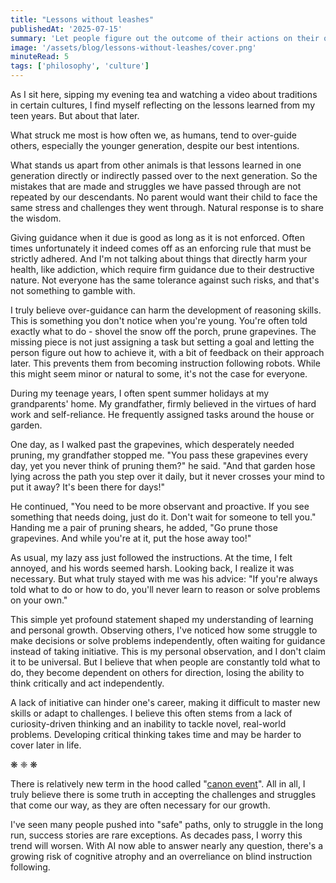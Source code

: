 ```yaml
---
title: "Lessons without leashes"
publishedAt: '2025-07-15'
summary: 'Let people figure out the outcome of their actions on their own.'
image: '/assets/blog/lessons-without-leashes/cover.png'
minuteRead: 5
tags: ['philosophy', 'culture']
---
```


<InfoBox message="TLDR: The importance of letting people figure out the outcomes of their actions on their own." />

As I sit here, sipping my evening tea and watching a video about traditions in certain cultures, 
I find myself reflecting on the lessons learned from my teen years. But about that later.

What struck me most is how often we, as humans, tend to over-guide others, especially the younger generation, despite our best intentions.

What stands us apart from other animals is that lessons learned in one generation directly or indirectly passed over to the next generation. So the mistakes that are made and struggles we have passed through are not repeated by our descendants. No parent would want their child to face the same stress and challenges they went through. Natural response is to share the wisdom.

Giving guidance when it due is good as long as it is not enforced. Often times unfortunately it indeed comes off as an enforcing rule that must be strictly adhered. And I'm not talking about things that directly harm your health, like addiction, which require firm guidance due to their destructive nature. Not everyone has the same tolerance against such risks, and that's not something to gamble with.

I truly believe over-guidance can harm the development of reasoning skills. This is something you don't notice when you're young. You're often told exactly what to do - shovel the snow off the porch, prune grapevines. The missing piece is not just assigning a task but setting a goal and letting the person figure out how to achieve it, with a bit of feedback on their approach later. This prevents them from becoming instruction following robots. While this might seem minor or natural to some, it's not the case for everyone.

During my teenage years, I often spent summer holidays at my grandparents' home. My grandfather, firmly believed in the virtues of hard work and self-reliance. He frequently assigned tasks around the house or garden.

One day, as I walked past the grapevines, which desperately needed pruning, my grandfather stopped me. "You pass these grapevines every day, yet you never think of pruning them?" he said. "And that garden hose lying across the path you step over it daily, but it never crosses your mind to put it away? It's been there for days!" 

He continued, "You need to be more observant and proactive. If you see something that needs doing, just do it. Don't wait for someone to tell you." Handing me a pair of pruning shears, he added, "Go prune those grapevines. And while you're at it, put the hose away too!"

As usual, my lazy ass just followed the instructions. At the time, I felt annoyed, and his words seemed harsh. Looking back, I realize it was necessary. But what truly stayed with me was his advice: "If you're always told what to do or how to do, you'll never learn to reason or solve problems on your own."

This simple yet profound statement shaped my understanding of learning and personal growth. Observing others, I've noticed how some struggle to make decisions or solve problems independently, often waiting for guidance instead of taking initiative. This is my personal observation, and I don't claim it to be universal. But I believe that when people are constantly told what to do, they become dependent on others for direction, losing the ability to think critically and act independently.

A lack of initiative can hinder one's career, making it difficult to master new skills or adapt to challenges. I believe this often stems from a lack of curiosity-driven thinking and an inability to tackle novel, real-world problems. Developing critical thinking takes time and may be harder to cover later in life.

❋ ❈ ❋

There is relatively new term in the hood called "[canon event](https://www.merriam-webster.com/slang/canon-event)". All in all, I truly believe there is some truth in accepting the challenges and struggles that come our way, as they are often necessary for our growth.

I've seen many people pushed into "safe" paths, only to struggle in the long run, success stories are rare exceptions. As decades pass, I worry this trend will worsen. With AI now able to answer nearly any question, there's a growing risk of cognitive atrophy and an overreliance on blind instruction following.
